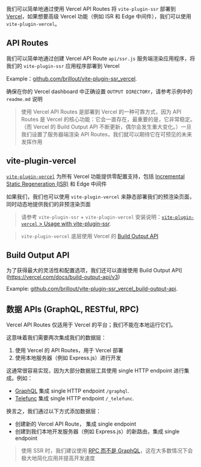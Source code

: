 
我们可以简单地通过使用 Vercel API Routes 将 `vite-plugin-ssr` 部署到 [Vercel](https://vercel.com)，如果想要高级 Vercel 功能（例如 ISR 和 Edge 中间件），我们可以使用 `vite-plugin-vercel`。

## API Routes

我们可以简单地通过创建 Vercel API Route `api/ssr.js` 服务端渲染应用程序，将我们的 `vite-plugin-ssr` 应用程序部署到 Vercel

Example：[github.com/brillout/vite-plugin-ssr_vercel](https://github.com/brillout/vite-plugin-ssr_vercel).

<Note type='warning'>确保在你的 Vercel dashboard 中正确设置 `OUTPUT DIRECTORY`，请参考示例中的
  `readme.md` 说明</Note>

> 使用 Vercel API Routes 是部署到 Vercel 的一种可靠方式，因为 API Routes 是 Vercel 的核心功能：它会一直存在，最重要的是，它非常稳定。 （而 Vercel 的 Build Output API 不断更新，偶尔会发生重大变化。）一旦我们设置了服务器端渲染 API Routes，我们就可以期待它在可预见的未来发挥作用

## vite-plugin-vercel

[`vite-plugin-vercel`](https://github.com/magne4000/vite-plugin-vercel) 为所有 Vercel 功能提供零配置支持，包括 [Incremental Static Regeneration (ISR)](https://vercel.com/docs/concepts/incremental-static-regeneration/overview) 和 Edge 中间件

如果我们<Link text="只预渲染我们的页面的一部分" href="/prerender-config#partial" />，我们也可以使用 `vite-plugin-vercel` 来静态部署我们的预渲染页面，同时动态地提供我们的非预渲染页面

> 请参考 `vite-plugin-ssr` + `vite-plugin-vercel` 安装说明：[`vite-plugin-vercel` > Usage with vite-plugin-ssr](https://github.com/magne4000/vite-plugin-vercel#usage-with-vite-plugin-ssr).

> `vite-plugin-vercel` 底层使用 Vercel 的 [Build Output API](https://vercel.com/docs/build-output-api/v3)

## Build Output API

为了获得最大的灵活性和配置选项，我们还可以直接使用 Build Output API](https://vercel.com/docs/build-output-api/v3)

Example: [github.com/brillout/vite-plugin-ssr_vercel_build-output-api](https://github.com/brillout/vite-plugin-ssr_vercel_build-output-api).

## 数据 APIs (GraphQL, RESTful, RPC)

Vercel API Routes 仅适用于 Vercel 的平台；我们不能在本地运行它们。

这意味着我们需要两次集成我们的数据层：

1.  使用 Vercel 的 API Routes，用于 Vercel 部署
2.  使用本地服务器（例如 Express.js）进行开发

这通常很容易实现，因为大部分数据层工具使用 single HTTP endpoint 进行集成。例如：

- [GraphQL](https://graphql.org/) 集成 single HTTP endpoint `/graphql`.
- [Telefunc](https://telefunc.com/) 集成 single HTTP endpoint `/_telefunc`.

换言之，我们通过以下方式添加数据层：

- 创建新的 Vercel API Route， 集成 single endpoint
- 创建到我们本地开发服务器（例如 Express.js）的新路由，集成 single endpoint

> 使用 SSR 时，我们建议使用 [RPC 而不是 GraphQL](https://telefunc.com/RPC-vs-GraphQL-REST)，这在大多数情况下会极大地简化应用并提高开发速度
